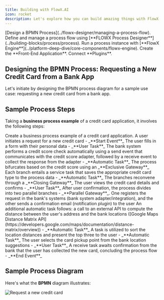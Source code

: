 ```yaml
---
title: Building with FlowX.AI
icon: rocket
description: Let's explore how you can build amazing things with FlowX.
---
```



<AccordionGroup>
  <Accordion title="BPMN Process" icon="sitemap">
    [Design a BPMN Process](../flowx-designer/managing-a-process-flow).
  </Accordion>
  <Accordion title="Process Flow" icon="arrow-progress">
    Define and manage a process flow using [**FLOWX Process Designer**](../building-blocks/process/process).  
 </Accordion>
  <Accordion title="Process Execution" icon="play">
   Run a process instance with [**FlowX Engine**](../platform-deep-dive/core-components/flowx-engine).
  </Accordion>
    <Accordion title="Front-End Application" icon="desktop">
    Create the **Front-End Application**.
    </Accordion>
  <Accordion title="Plugins" icon="puzzle-piece">
    Connect **Plugins**.
    </Accordion>
</AccordionGroup>


## Designing the BPMN Process: Requesting a New Credit Card from a Bank App

Let's initiate by designing the BPMN process diagram for a sample use case: requesting a new credit card from a bank app.

## Sample Process Steps

Taking a **business process example** of a credit card application, it involves the following steps:


<Steps>

  <Step title="Create Business Process Example">
    Create a business process example of a credit card application.
  </Step>


  <Step title="Initiate Credit Card Request">
    A user initiates a request for a new credit card - _**Start Event**_
  </Step>


  <Step title="Fill in Personal Data">
    The user fills in a form with their personal data - _**User Task**_
  </Step>


  <Step title="Automated Credit Score Check">
    The bank system performs a credit score check automatically using a send event that communicates with the credit score adapter, followed by a receive event to collect the response from the adapter - _**Automatic Task**_
  </Step>


  <Step title="Credit Score Bifurcation">
    The process bifurcates based on the credit score using an _**Exclusive Gateway**_
  </Step>


  <Step title="Save Credit Card Type">
    Each branch entails a service task that saves the appropriate credit card type to the process data - _**Automatic Task**_
  </Step>


  <Step title="Branch Reconciliation">
    The branches reconvene through a _**Closing Gateway**_
  </Step>


  <Step title="View and Confirm Credit Card Details">
    The user views the credit card details and confirms - _**User Task**_
  </Step>


  <Step title="Parallel Branching">
    After user confirmation, the process divides into two parallel branches - _**Parallel Gateway**_. One registers the request in the bank's systems (bank system adapter/integration), and the other sends a confirmation email (notification plugin) to the user
  </Step>


  <Step title="External API Call">
    An additional automatic task follows: a call to an external API to compute the distance between the user's address and the bank locations ([Google Maps Distance Matrix API](https://developers.google.com/maps/documentation/distance-matrix/overview)) - _**Automatic Task**_
  </Step>


  <Step title="Sort Location Distances">
    A task is utilized to sort the location distances and present the top three to the user - _**Automatic Task**_
  </Step>


  <Step title="Select Card Pickup Point">
    The user selects the card pickup point from the bank location suggestions - _**User Task**_
  </Step>


  <Step title="Receive Confirmation">
    A receive task awaits confirmation from the bank that the user has collected the new card, concluding the process flow - _**End Event**_
  </Step>
</Steps>


## Sample Process Diagram

Here's what the **BPMN** diagram illustrates:

![Request a new credit card](https://s3.eu-west-1.amazonaws.com/docx.flowx.ai/3.5/request_a_credit_card_new.png)

<Card title="Download process sample" a href="/3.x/docs/getting-started/assets/sample_bpmn_process_new_credit_card.bpmn" icon="download">
</Card>
